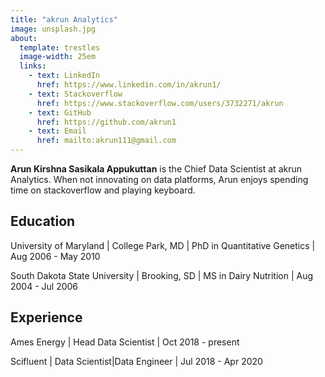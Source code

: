 ```yaml
---
title: "akrun Analytics"
image: unsplash.jpg
about: 
  template: trestles
  image-width: 25em
  links:
    - text: LinkedIn
      href: https://www.linkedin.com/in/akrun1/
    - text: Stackoverflow
      href: https://www.stackoverflow.com/users/3732271/akrun
    - text: GitHub
      href: https://github.com/akrun1
    - text: Email
      href: mailto:akrun111@gmail.com
---
```



::: {#hero-heading}
**Arun Kirshna Sasikala Appukuttan** is the Chief Data Scientist at akrun Analytics. When not innovating on data platforms, Arun enjoys spending time on stackoverflow and playing keyboard.

## Education

University of Maryland \| College Park, MD \| PhD in Quantitative Genetics \| Aug 2006 - May 2010

South Dakota State University \| Brooking, SD \| MS in Dairy Nutrition \| Aug 2004 - Jul 2006

## Experience

Ames Energy \| Head Data Scientist \| Oct 2018 - present

Scifluent \| Data Scientist|Data Engineer \| Jul 2018 - Apr 2020
:::

